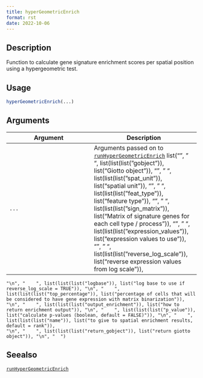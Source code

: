 ```yaml
--- 
title: hyperGeometricEnrich 
format: rst 
date: 2022-10-06 
--- 
```


## Description

Function to calculate gene signature enrichment scores per spatial position using a hypergeometric test.


## Usage

```r
hyperGeometricEnrich(...)
```


## Arguments

Argument      |Description
------------- |----------------
`...`     |      Arguments passed on to [`runHyperGeometricEnrich`](#runhypergeometricenrich)   list("\n", "    ", list(list(list("gobject")), list("Giotto object")), "\n", "    ", list(list(list("spat_unit")), list("spatial unit")), "\n", "    ", list(list(list("feat_type")), list("feature type")), "\n", "    ", list(list(list("sign_matrix")), list("Matrix of signature genes for each cell type / process")), "\n", "    ", list(list(list("expression_values")), list("expression values to use")), "\n", "    ", list(list(list("reverse_log_scale")), list("reverse expression values from log scale")), 
    "\n", "    ", list(list(list("logbase")), list("log base to use if reverse_log_scale = TRUE")), "\n", "    ", list(list(list("top_percentage")), list("percentage of cells that will be considered to have gene expression with matrix binarization")), "\n", "    ", list(list(list("output_enrichment")), list("how to return enrichment output")), "\n", "    ", list(list(list("p_value")), list("calculate p-values (boolean, default = FALSE)")), "\n", "    ", list(list(list("name")), list("to give to spatial enrichment results, default = rank")), 
    "\n", "    ", list(list(list("return_gobject")), list("return giotto object")), "\n", "  ")


## Seealso

[`runHyperGeometricEnrich`](#runhypergeometricenrich)


